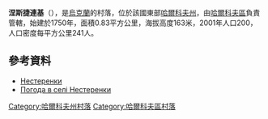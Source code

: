 {{coord|49|58|18|N|35|53|0|E|scale:100000_region:UA|display=title}}

'''涅斯捷連基'''（{{lang-uk|Нестеренки}}），是[[烏克蘭|烏克蘭]]的村落，位於該國東部[[哈爾科夫州|哈爾科夫州]]，由[[哈爾科夫區|哈爾科夫區]]負責管轄，始建於1750年，面積0.83平方公里，海拔高度163米，2001年人口200，人口密度每平方公里241人。

==參考資料==
*[http://w1.c1.rada.gov.ua/pls/z7502/A005?rdat1=09.01.2009&rf7571=34043 Нестеренки]
* [http://weather.in.ua/ua/har'kovskaja/16800 Погода в селі Нестеренки] {{Wayback|url=http://weather.in.ua/ua/har%27kovskaja/16800 |date=20200809114732 }}

{{DEFAULTSORT:Нестеренки}}
[[Category:哈爾科夫州村落|Category:哈爾科夫州村落]]
[[Category:哈爾科夫區村落|Category:哈爾科夫區村落]]


{{Kharkiv-geo-stub}}